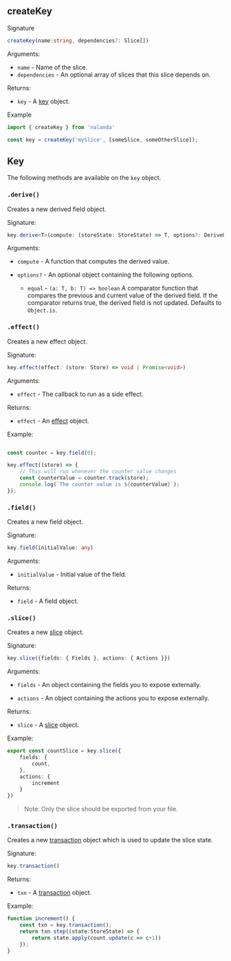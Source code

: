 
## createKey

Signature

```ts
createKey(name:string, dependencies?: Slice[])
```

Arguments:

- `name` - Name of the slice.
- `dependencies` - An optional array of slices that this slice depends on.

Returns:
- `key` - A [key](#key) object.

Example
```ts
import { createKey } from 'nalanda'

const key = createKey('mySlice', [someSlice, someOtherSlice]);
```

## Key

The following methods are available on the `key` object.


### `.derive()`

Creates a new derived field object.

Signature:

```ts
key.derive<T>(compute: (storeState: StoreState) => T, options?: DeriveOptions);
```

Arguments:

- `compute` - A function that computes the derived value.

- `options?` - An optional object containing the following options.

    - `equal` - `(a: T, b: T) => boolean` A comparator function that compares the previous and current value of the derived field. If the comparator returns true, the derived field is not updated. Defaults to `Object.is`.


### `.effect()`

Creates a new effect object.

Signature:

```ts
key.effect(effect: (store: Store) => void | Promise<void>)
```

Arguments:

- `effect` - The callback to run as a side effect.

Returns:

- `effect` - An [effect](./effect) object.


Example:

```ts

const counter = key.field(0);

key.effect((store) => {
    // This will run whenever the counter value changes
    const counterValue = counter.track(store);
    console.log(`The counter value is ${counterValue}`);
});
```

### `.field()`

Creates a new field object.

Signature:

```ts
key.field(initialValue: any)
```

Arguments:

- `initialValue` - Initial value of the field.

Returns:

- `field` - A field object.



### `.slice()`

Creates a new [slice](./slice) object.

Signature:

```ts
key.slice({fields: { Fields }, actions: { Actions }})
```

Arguments:

- `fields` - An object containing the fields you to expose externally.

- `actions` - An object containing the actions you to expose externally.

Returns:

- `slice` - A [slice](./slice) object.


Example:

```ts
export const countSlice = key.slice({
    fields: {
        count,
    },
    actions: {
        increment
    }
})
```

> Note: Only the slice should be exported from your file. 

### `.transaction()`

Creates a new [transaction](./transaction) object which is used to update the slice state.

Signature:

```ts
key.transaction()
```

Returns:

- `txn` - A [transaction](./transaction) object.

Example:

```ts
function increment() {
    const txn = key.transaction();
    return txn.step((state:StoreState) => {
        return state.apply(count.update(c => c+1))
    });
}
```


